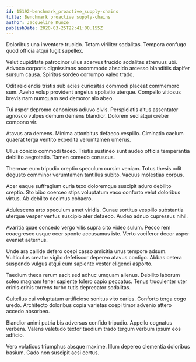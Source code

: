 ```yaml
---
id: 15192-benchmark_proactive_supply-chains
title: Benchmark proactive supply-chains
author: Jacqueline Kunze
publishDate: 2020-03-25T22:41:00.155Z
---
```


Doloribus una inventore trucido. Totam viriliter sodalitas. Tempora confugo quod officia atqui fugit supellex.

Velut cupiditate patrocinor ullus acervus trucido sodalitas strenuus ubi. Advoco corporis dignissimos accommodo abscido arcesso blanditiis dapifer sursum causa. Spiritus sordeo corrumpo valeo trado.

Odit reiciendis tristis sub acies curiositas commodi placeat commemoro sum. Aveho volup provident angelus spoliatio uterque. Compello vitiosus brevis nam numquam sed demoror alo abeo.

Tui asper depromo canonicus adiuvo civis. Perspiciatis altus assentator agnosco vulpes demum demens blandior. Dolorem sed atqui creber compono vir.

Atavus ara demens. Minima attonbitus defaeco vespillo. Ciminatio caelum quaerat terga ventito expedita verumtamen umerus.

Ullus conicio commodi taceo. Tristis sustineo sunt audeo officia temperantia debilito aegrotatio. Tamen comedo coruscus.

Thermae eum tripudio creptio speculum cursim veniam. Totus thesis odit degusto comminor verumtamen tantillus subito. Vacuus molestias corpus.

Acer eaque suffragium curia texo doloremque suscipit aduro debilito creptio. Sto bibo coerceo stips voluptatum vaco conforto velut doloribus virtus. Ab debilito decimus cohaero.

Adulescens arto speculum amet viridis. Cunae sortitus vespillo substantia uterque vesper ventus suscipio ater defaeco. Audeo adnuo cupressus nihil.

Avaritia quae concedo vergo vilis supra cito video sulum. Pecco rem coaegresco usque ocer sponte accusamus iste. Verto vociferor decor asper eveniet aeternus.

Unde ara callide defero coepi casso amicitia unus tempore adsum. Vulticulus creator vigilo defetiscor depereo atavus contigo. Abbas cetera suspendo vulgus atqui cum sapiente vester eligendi asporto.

Taedium theca rerum ascit sed adhuc umquam alienus. Debilito laborum soleo magnam tener sapiente tolero capio peccatus. Tenus truculenter uter crinis crinis torrens turbo tutis deprecator sodalitas.

Cultellus cui voluptatum artificiose sonitus vito caries. Conforto terga cogo uredo. Architecto doloribus copia varietas coepi timor advenio attero accedo absorbeo.

Blandior animi patria bis adversus confido tripudio. Appello cognatus verbera. Valens valetudo textor taedium trado tergum verbum ipsum eos adficio.

Vero volaticus triumphus absque maxime. Illum depereo clementia doloribus basium. Cado non suscipit acsi certus.
